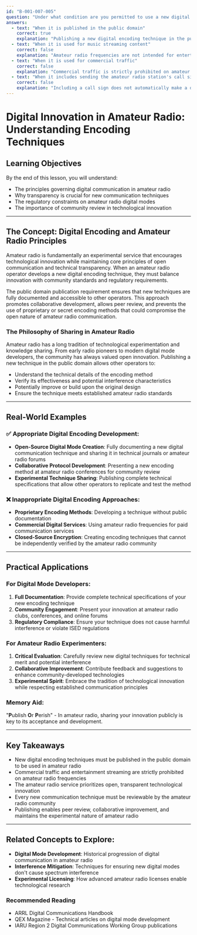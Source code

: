 ```yaml
---
id: "B-001-007-005"
question: "Under what condition are you permitted to use a new digital encoding technique that you developed to transmit data over amateur radio bands?"
answers:
  - text: "When it is published in the public domain"
    correct: true
    explanation: "Publishing a new digital encoding technique in the public domain allows other amateur radio operators to understand, evaluate, and potentially use the technique. This transparency ensures that the innovation can be reviewed by the amateur radio community, preventing proprietary or secret encoding methods that could interfere with or compromise the open, experimental nature of amateur radio communications."
  - text: "When it is used for music streaming content"
    correct: false
    explanation: "Amateur radio frequencies are not intended for entertainment streaming. The amateur radio service is designed for communication, experimentation, skill development, and emergency communications. Using amateur radio bands for music streaming would violate ISED regulations and the fundamental purpose of amateur radio."
  - text: "When it is used for commercial traffic"
    correct: false
    explanation: "Commercial traffic is strictly prohibited on amateur radio bands. The amateur radio service is non-commercial by design, focusing on personal communication, technical experimentation, and public service. Using amateur frequencies for business or profit-making activities is against international amateur radio regulations."
  - text: "When it includes sending the amateur radio station's call sign"
    correct: false
    explanation: "Including a call sign does not automatically make a digital encoding technique permissible. While identification is required during transmissions, the method of encoding must still comply with amateur radio principles of openness, experimentation, and technical transparency."
---
```


# Digital Innovation in Amateur Radio: Understanding Encoding Techniques

## Learning Objectives
By the end of this lesson, you will understand:
- The principles governing digital communication in amateur radio
- Why transparency is crucial for new communication techniques
- The regulatory constraints on amateur radio digital modes
- The importance of community review in technological innovation

---

## The Concept: Digital Encoding and Amateur Radio Principles

Amateur radio is fundamentally an experimental service that encourages technological innovation while maintaining core principles of open communication and technical transparency. When an amateur radio operator develops a new digital encoding technique, they must balance innovation with community standards and regulatory requirements.

The public domain publication requirement ensures that new techniques are fully documented and accessible to other operators. This approach promotes collaborative development, allows peer review, and prevents the use of proprietary or secret encoding methods that could compromise the open nature of amateur radio communication.

### The Philosophy of Sharing in Amateur Radio

Amateur radio has a long tradition of technological experimentation and knowledge sharing. From early radio pioneers to modern digital mode developers, the community has always valued open innovation. Publishing a new technique in the public domain allows other operators to:
- Understand the technical details of the encoding method
- Verify its effectiveness and potential interference characteristics
- Potentially improve or build upon the original design
- Ensure the technique meets established amateur radio standards

---

## Real-World Examples

### ✅ Appropriate Digital Encoding Development:
- **Open-Source Digital Mode Creation**: Fully documenting a new digital communication technique and sharing it in technical journals or amateur radio forums
- **Collaborative Protocol Development**: Presenting a new encoding method at amateur radio conferences for community review
- **Experimental Technique Sharing**: Publishing complete technical specifications that allow other operators to replicate and test the method

### ❌ Inappropriate Digital Encoding Approaches:
- **Proprietary Encoding Methods**: Developing a technique without public documentation
- **Commercial Digital Services**: Using amateur radio frequencies for paid communication services
- **Closed-Source Encryption**: Creating encoding techniques that cannot be independently verified by the amateur radio community

---

## Practical Applications

### For Digital Mode Developers:
1. **Full Documentation**: Provide complete technical specifications of your new encoding technique
2. **Community Engagement**: Present your innovation at amateur radio clubs, conferences, and online forums
3. **Regulatory Compliance**: Ensure your technique does not cause harmful interference or violate ISED regulations

### For Amateur Radio Experimenters:
1. **Critical Evaluation**: Carefully review new digital techniques for technical merit and potential interference
2. **Collaborative Improvement**: Contribute feedback and suggestions to enhance community-developed technologies
3. **Experimental Spirit**: Embrace the tradition of technological innovation while respecting established communication principles

### Memory Aid:
"**P**ublish **O**r **P**erish" - In amateur radio, sharing your innovation publicly is key to its acceptance and development.

---

## Key Takeaways

- New digital encoding techniques must be published in the public domain to be used in amateur radio
- Commercial traffic and entertainment streaming are strictly prohibited on amateur radio frequencies
- The amateur radio service prioritizes open, transparent technological innovation
- Every new communication technique must be reviewable by the amateur radio community
- Publishing enables peer review, collaborative improvement, and maintains the experimental nature of amateur radio

---

## Related Concepts to Explore:
- **Digital Mode Development**: Historical progression of digital communication in amateur radio
- **Interference Mitigation**: Techniques for ensuring new digital modes don't cause spectrum interference
- **Experimental Licensing**: How advanced amateur radio licenses enable technological research

### Recommended Reading
- ARRL Digital Communications Handbook
- QEX Magazine - Technical articles on digital mode development
- IARU Region 2 Digital Communications Working Group publications